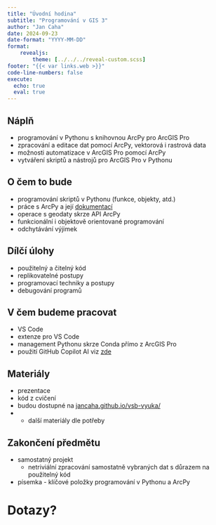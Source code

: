 ```yaml
---
title: "Úvodní hodina"
subtitle: "Programování v GIS 3"
author: "Jan Caha"
date: 2024-09-23
date-format: "YYYY-MM-DD"
format: 
    revealjs:
        theme: [../../../reveal-custom.scss]
footer: "{{< var links.web >}}"
code-line-numbers: false
execute:
  echo: true
  eval: true
---
```


## Náplň

- programování v [Pythonu]{.software} s knihovnou [ArcPy]{.software} pro [ArcGIS Pro]{.software}
- zpracování a editace dat pomocí [ArcPy]{.software}, vektorová i rastrová data
- možnosti automatizace v [ArcGIS Pro]{.software} pomocí [ArcPy]{.software}
- vytváření skriptů a nástrojů pro [ArcGIS Pro]{.software} v [Pythonu]{.software}

## O čem to bude

- programování skriptů v Pythonu (funkce, objekty, atd.)
- práce s [ArcPy]{.software} a její [dokumentací](https://pro.arcgis.com/en/pro-app/latest/arcpy/get-started/what-is-arcpy-.htm)
- operace s geodaty skrze API [ArcPy]{.software}
- funkcionální i objektově orientované programování
- odchytávání výjimek
  
## Dílčí úlohy

- použitelný a čitelný kód 
- replikovatelné postupy
- programovací techniky a postupy
- debugování programů

## V čem budeme pracovat

- [VS Code]{.software}
- extenze pro [VS Code]{.software}
- management Pythonu skrze [Conda]{.software} přímo z [ArcGIS Pro]{.software}
- použití [GitHub Copilot AI]{.tool} viz [zde](../../../tools/github-copilot.qmd)

## Materiály

- prezentace
- kód z cvičení
- budou dostupné na [jancaha.github.io/vsb-vyuka/](jancaha.github.io/vsb-vyuka/)
- + další materiály dle potřeby

## Zakončení předmětu

- samostatný projekt
  - netriviální zpracování samostatně vybraných dat s důrazem na použitelný kód 
- písemka - klíčové položky programování v Pythonu a [ArcPy]{.software}
 
# Dotazy?{.center}
